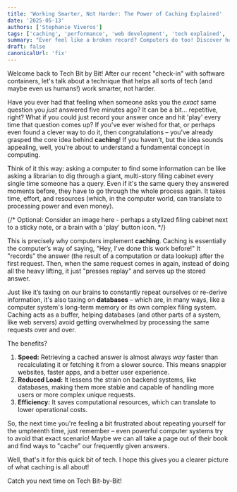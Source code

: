 ```yaml
---
title: 'Working Smarter, Not Harder: The Power of Caching Explained'
date: '2025-05-13'
authors: ['Stephanie Viveros']
tags: ['caching', 'performance', 'web development', 'tech explained', 'analogy', 'databases']
summary: "Ever feel like a broken record? Computers do too! Discover how caching helps them 'record and replay' answers to speed things up and reduce load, just like we wish we could!"
draft: false
canonicalUrl: 'fix'
---
```


Welcome back to Tech Bit by Bit! After our recent "check-in" with software containers, let's talk about a technique that helps all sorts of tech (and maybe even us humans!) work smarter, not harder.

Have you ever had that feeling when someone asks you the _exact_ same question you _just_ answered five minutes ago? It can be a bit... repetitive, right? What if you could just record your answer once and hit 'play' every time that question comes up? If you've ever wished for that, or perhaps even found a clever way to do it, then congratulations – you've already grasped the core idea behind **caching**! If you haven't, but the idea sounds appealing, well, you're about to understand a fundamental concept in computing.

Think of it this way: asking a computer to find some information can be like asking a librarian to dig through a giant, multi-story filing cabinet every single time someone has a query. Even if it's the same query they answered moments before, they have to go through the whole process again. It takes time, effort, and resources (which, in the computer world, can translate to processing power and even money).

{/* Optional: Consider an image here - perhaps a stylized filing cabinet next to a sticky note, or a brain with a 'play' button icon. */}

This is precisely why computers implement **caching**. Caching is essentially the computer’s way of saying, "Hey, I've done this work before!" It "records" the answer (the result of a computation or data lookup) after the first request. Then, when the same request comes in again, instead of doing all the heavy lifting, it just "presses replay" and serves up the stored answer.

Just like it’s taxing on our brains to constantly repeat ourselves or re-derive information, it's also taxing on **databases** – which are, in many ways, like a computer system's long-term memory or its own complex filing system. Caching acts as a buffer, helping databases (and other parts of a system, like web servers) avoid getting overwhelmed by processing the same requests over and over.

The benefits?

1.  **Speed:** Retrieving a cached answer is almost always _way_ faster than recalculating it or fetching it from a slower source. This means snappier websites, faster apps, and a better user experience.
2.  **Reduced Load:** It lessens the strain on backend systems, like databases, making them more stable and capable of handling more users or more complex unique requests.
3.  **Efficiency:** It saves computational resources, which can translate to lower operational costs.

So, the next time you're feeling a bit frustrated about repeating yourself for the umpteenth time, just remember – even powerful computer systems try to avoid that exact scenario! Maybe we can all take a page out of their book and find ways to "cache" our frequently given answers.

Well, that's it for this quick bit of tech. I hope this gives you a clearer picture of what caching is all about!

Catch you next time on Tech Bit-by-Bit!
